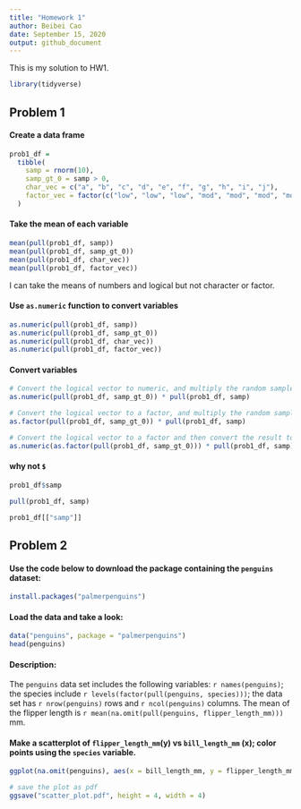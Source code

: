 ```yaml
---
title: "Homework 1"
author: Beibei Cao
date: September 15, 2020
output: github_document
---
```


This is my solution to HW1.

```r
library(tidyverse)
```


## Problem 1

#### Create a data frame

```r
prob1_df = 
  tibble(
    samp = rnorm(10),
    samp_gt_0 = samp > 0,
    char_vec = c("a", "b", "c", "d", "e", "f", "g", "h", "i", "j"),
    factor_vec = factor(c("low", "low", "low", "mod", "mod", "mod", "mod", "high", "high", "high"))
  )
```

#### Take the mean of each variable

```r
mean(pull(prob1_df, samp))
mean(pull(prob1_df, samp_gt_0))
mean(pull(prob1_df, char_vec))
mean(pull(prob1_df, factor_vec))
```

I can take the means of numbers and logical but not character or factor.


#### Use `as.numeric` function to convert variables

```r
as.numeric(pull(prob1_df, samp))
as.numeric(pull(prob1_df, samp_gt_0))
as.numeric(pull(prob1_df, char_vec))
as.numeric(pull(prob1_df, factor_vec))
```

#### Convert variables
```r
# Convert the logical vector to numeric, and multiply the random sample by the result.
as.numeric(pull(prob1_df, samp_gt_0)) * pull(prob1_df, samp)

# Convert the logical vector to a factor, and multiply the random sample by the result.
as.factor(pull(prob1_df, samp_gt_0)) * pull(prob1_df, samp)

# Convert the logical vector to a factor and then convert the result to numeric, and multiply the random sample by the result
as.numeric(as.factor(pull(prob1_df, samp_gt_0))) * pull(prob1_df, samp)
```

#### why not `$`
```r
prob1_df$samp

pull(prob1_df, samp)

prob1_df[["samp"]]
```


## Problem 2

#### Use the code below to download the package containing the `penguins` dataset:

```r
install.packages("palmerpenguins")
```

#### Load the data and take a look:
```r
data("penguins", package = "palmerpenguins")
head(penguins)
```

#### Description: 
The `penguins` data set includes the following variables: ``r names(penguins)``; the species include ``r levels(factor(pull(penguins, species)))``; the data set has ``r nrow(penguins)`` rows and ``r ncol(penguins)`` columns. The mean of the flipper length is ``r mean(na.omit(pull(penguins, flipper_length_mm)))`` mm.

#### Make a scatterplot of `flipper_length_mm `(y) vs `bill_length_mm` (x); color points using the `species` variable.

```r
ggplot(na.omit(penguins), aes(x = bill_length_mm, y = flipper_length_mm, color = species, )) + geom_point() + xlab("bill length (mm)") + ylab("flipper length (mm)") + ggtitle("Flipper length v.s. Bill length") + theme(plot.title = element_text(hjust = 0.5))

# save the plot as pdf
ggsave("scatter_plot.pdf", height = 4, width = 4)
```





